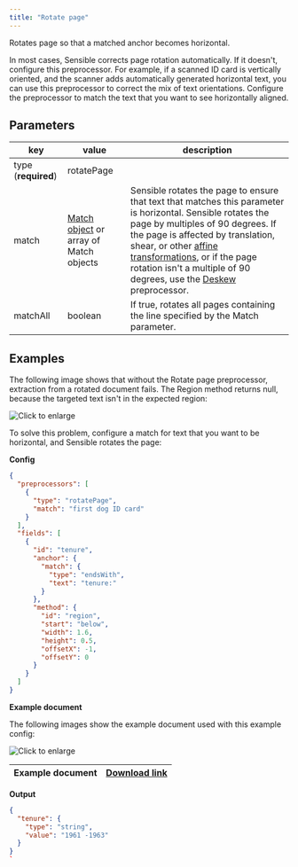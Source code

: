 ```yaml
---
title: "Rotate page"
---
```


Rotates page so that a matched anchor becomes horizontal.

In most cases, Sensible corrects page rotation automatically. If it doesn't, configure this preprocessor. For example, if a scanned ID card is vertically oriented, and the scanner adds automatically generated horizontal text, you can use this preprocessor to correct the mix of text orientations. Configure the preprocessor to match the text that you want to see horizontally aligned.

## Parameters

| key                 | value                                                 | description                                                                                                                                                                                                                                                                                                                                                                                |
| ------------------- | ----------------------------------------------------- | ------------------------------------------------------------------------------------------------------------------------------------------------------------------------------------------------------------------------------------------------------------------------------------------------------------------------------------------------------------------------------------------ |
| type (**required**) | rotatePage                                            |                                                                                                                                                                                                                                                                                                                                                                                            |
| match               | [Match object](/senseml-reference/field-query-object/match) or array of Match objects | Sensible rotates the page to ensure that text that matches this parameter is horizontal. Sensible rotates the page by multiples of 90 degrees. If the page is affected by translation, shear, or other [affine transformations](https://homepages.inf.ed.ac.uk/rbf/HIPR2/affine.htm), or if the page rotation isn't a multiple of 90 degrees, use the [Deskew](/senseml-reference/preprocessors/deskew) preprocessor. |
| matchAll            | boolean                                               | If true, rotates all pages containing the line specified by the Match parameter.                                                                                                                                                                                                                                                                                                           |

## Examples

The following image shows that without the Rotate page preprocessor, extraction from a rotated document fails. The Region method returns null, because the targeted text isn't in the expected region:

![Click to enlarge](/images/rotate_page_1.png)

To solve this problem, configure a match for text that you want to be horizontal, and Sensible rotates the page:

**Config**

```JSON JSON 
{
  "preprocessors": [
    {
      "type": "rotatePage",
      "match": "first dog ID card"
    }
  ],
  "fields": [
    {
      "id": "tenure",
      "anchor": {
        "match": {
          "type": "endsWith",
          "text": "tenure:"
        }
      },
      "method": {
        "id": "region",
        "start": "below",
        "width": 1.6,
        "height": 0.5,
        "offsetX": -1,
        "offsetY": 0
      }
    }
  ]
}
```
**Example document**

The following images show the example document used with this example config:

![Click to enlarge](/images/rotate_page_2.png)

| Example document | [Download link](https://raw.githubusercontent.com/sensible-hq/sensible-docs/main/readme-sync/assets/v0/pdfs/rotate%5Fpage.pdf) |
| ---------------- | ------------------------------------------------------------------------------------------------------------------------------ |

**Output**

```JSON JSON 
{
  "tenure": {
    "type": "string",
    "value": "1961 -1963"
  }
}
`
